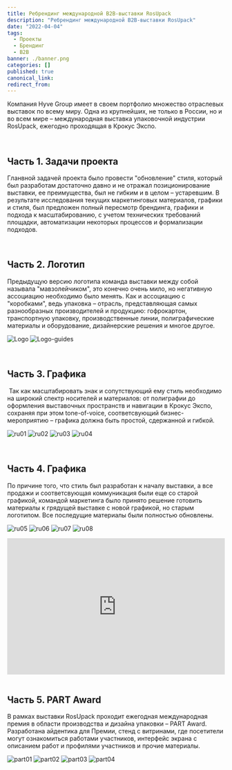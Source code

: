 ```yaml
---
title: Ребрендинг международной B2B-выставки RosUpack
description: "Ребрендинг международной B2B-выставки RosUpack"
date: "2022-04-04"
tags:
  - Проекты
  - Брендинг
  - B2B
banner: ./banner.png
categories: []
published: true
canonical_link: 
redirect_from:
---
```


Компания Hyve Group имеет в своем портфолио множество отраслевых выставок по всему миру. 
Одна из крупнейших, не только в России, но и во всем мире – 
международная выставка упаковочной индустрии RosUpack, ежегодно проходящая в Крокус Экспо.

<br />

## Часть 1\. Задачи проекта

Гланвной задачей проекта было провести "обновление" стиля, который был разработам достаточно давно 
и не отражал позиционирование выставки, ее преимущества, был не гибким и в целом – устаревшим.
В результате исследования текущих маркетинговых материалов, графики и стиля, 
был предложен полный пересмотр брендинга, графики и подхода к масштабированию, с учетом
технических требований площадки, автоматизации некоторых процессов и формализации подходов.


<br />

## Часть 2\. Логотип

Предыдущую версию логотипа команда выставки между собой называла "мавзолейчиком", 
это конечно очень мило, но негативную ассоциацию необходимо было менять. 
Как и ассоциацию с "коробками", ведь упаковка – отрасль, представляющая самых 
разнообразных производителей и продукцию: гофрокартон, транспортную упаковку, 
производственные линии, полиграфические материалы и оборудование, дизайнерские решения и многое другое.

![Logo](./Logo.png)
![Logo-guides](./Logo-g.png)

<br />

## Часть 3\. Графика
‍
Так как масштабировать знак и сопутствующий ему стиль необходимо на широкий 
спектр носителей и материалов: от полиграфии до оформления выставочных пространств 
и навигации в Крокус Экспо, сохраняя при этом tone-of-voice, соответсвующий 
бизнес-мероприятию – графика должна быть простой, сдержанной и гибкой.

![ru01](./ru01.png)
![ru02](./ru02.png)
![ru03](./ru03.png)
![ru04](./ru04.png)

<br />

## Часть 4\. Графика

По причине того, что стиль был разработан к началу выставки, а все продажи и 
соответсвующая коммуникация были еще со старой графикой, командой маркетинга 
было принято решение готовить материалы к грядущей выставке с новой графикой, 
но старым логотипом. Все последущие материалы были полностью обновлены.

![ru05](./ru05.png)
![ru06](./ru06.png)
![ru07](./ru07.png)
![ru08](./ru08.png)

<iframe width="100%" height="315" src="https://www.youtube.com/embed/VkzYd1cXbK8" title="RosUpack" frameborder="0" allow="accelerometer; autoplay; clipboard-write; encrypted-media; gyroscope; picture-in-picture" allowfullscreen></iframe>


<br />
<br />

## Часть 5\. PART Award

В рамках выставки RosUpack проходит ежегодная международная премия 
в области производства и дизайна упаковки – PART Award. Разработана айдентика для Премии,
стенд с витринами, где посетители могут ознакомиться работами участников, 
интерфейс экрана с описанием работ и профилями участников и прочие материалы.

![part01](./part01.png)
![part02](./part02.png)
![part03](./part03.png)
![part04](./part04.png)